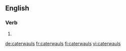 ==English==

===Verb===
{{head|en}}

# {{en-third-person singular of|caterwaul}}

[[de:caterwauls]]
[[fr:caterwauls]]
[[fi:caterwauls]]
[[vi:caterwauls]]